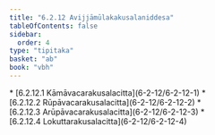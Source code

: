 ```yaml
---
title: "6.2.12 Avijjāmūlakakusalaniddesa"
tableOfContents: false
sidebar:
  order: 4
type: "tipitaka"
basket: "ab"
book: "vbh"
---
```



<DynamicBreadcrumb />



<TableOfContents book="vbh" section="6.2.12">
* [6.2.12.1 Kāmāvacarakusalacitta](6-2-12/6-2-12-1)
* [6.2.12.2 Rūpāvacarakusalacitta](6-2-12/6-2-12-2)
* [6.2.12.3 Arūpāvacarakusalacitta](6-2-12/6-2-12-3)
* [6.2.12.4 Lokuttarakusalacitta](6-2-12/6-2-12-4)
</TableOfContents>